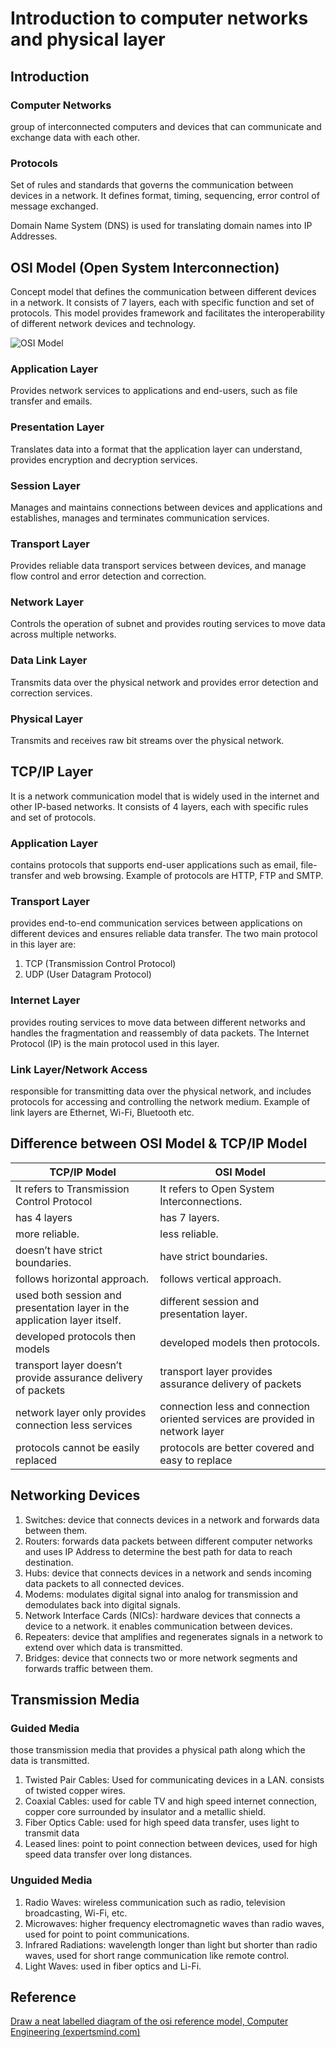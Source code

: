 
# Introduction to computer networks and physical layer

## Introduction

### Computer Networks

group of interconnected computers and devices that can communicate and exchange data with each other.

### Protocols

Set of rules and standards that governs the communication between devices in a network. It defines format, timing, sequencing, error control of message exchanged.

<Callout>
Domain Name System (DNS) is used for translating domain names into IP Addresses.
</Callout>

## OSI Model (Open System Interconnection)

Concept model that defines the communication between different devices in a network. It consists of 7 layers, each with specific function and set of protocols. This model provides framework and facilitates the interoperability of different network devices and technology.

![OSI Model](https://prod-files-secure.s3.us-west-2.amazonaws.com/02e1804e-bb75-467c-b480-71c7c6292a4f/d8a3743a-c59a-4bb0-b453-4230ac77f393/Untitled.png)

### Application Layer

Provides network services to applications and end-users, such as file transfer and emails.

### Presentation Layer

Translates data into a format that the application layer can understand, provides encryption and decryption services.

### Session Layer

Manages and maintains connections between devices and applications and establishes, manages and terminates communication services.

### Transport Layer

Provides reliable data transport services between devices, and manage flow control and error detection and correction.

### Network Layer

Controls the operation of subnet and provides routing services to move data across multiple networks.

### Data Link Layer

Transmits data over the physical network and provides error detection and correction services.

### Physical Layer

Transmits and receives raw bit streams over the physical network.

## TCP/IP Layer

It is a network communication model that is widely used in the internet and other IP-based networks. It consists of 4 layers, each with specific rules and set of protocols.

### Application Layer

contains protocols that supports end-user applications such as email, file-transfer and web browsing. Example of protocols are HTTP, FTP and SMTP.

### Transport Layer

provides end-to-end communication services between applications on different devices and ensures reliable data transfer. The two main protocol in this layer are:

1. TCP (Transmission Control Protocol)
2. UDP (User Datagram Protocol)

### Internet Layer

provides routing services to move data between different networks and handles the fragmentation and reassembly of data packets. The Internet Protocol (IP) is the main protocol used in this layer.

### Link Layer/Network Access

responsible for transmitting data over the physical network, and includes protocols for accessing and controlling the network medium. Example of link layers are Ethernet, Wi-Fi, Bluetooth etc.

## Difference between OSI Model & TCP/IP Model

| TCP/IP Model | OSI Model |
| --- | --- |
| It refers to Transmission Control Protocol | It refers to Open System Interconnections. |
| has 4 layers | has 7 layers. |
| more reliable. | less reliable. |
| doesn’t have strict boundaries. | have strict boundaries. |
| follows horizontal approach. | follows vertical approach. |
| used both session and presentation layer in the application layer itself. | different session and presentation layer. |
| developed protocols then models | developed models then protocols. |
| transport layer doesn’t provide assurance delivery of packets | transport layer provides assurance delivery of packets |
| network layer only provides connection less services | connection less and connection oriented services are provided in network layer |
| protocols cannot be easily replaced | protocols are better covered and easy to replace |

## Networking Devices

1. Switches: device that connects devices in a network and forwards data between them.
2. Routers: forwards data packets between different computer networks and uses IP Address to determine the best path for data to reach destination.
3. Hubs: device that connects devices in a network and sends incoming data packets to all connected devices.
4. Modems: modulates digital signal into analog for transmission and demodulates back into digital signals.
5. Network Interface Cards (NICs): hardware devices that connects a device to a network. it enables communication between devices.
6. Repeaters: device that amplifies and regenerates signals in a network to extend over which data is transmitted.
7. Bridges: device that connects two or more network segments and forwards traffic between them.

## Transmission Media

### Guided Media

those transmission media that provides a physical path along which the data is transmitted.

1. Twisted Pair Cables: Used for communicating devices in a LAN. consists of twisted copper wires.
2. Coaxial Cables: used for cable TV and high speed internet connection, copper core surrounded by insulator and a metallic shield.
3. Fiber Optics Cable: used for high speed data transfer, uses light to transmit data
4. Leased lines: point to point connection between devices, used for high speed data transfer over long distances.

### Unguided Media

1. Radio Waves: wireless communication such as radio, television broadcasting, Wi-Fi, etc.
2. Microwaves: higher frequency electromagnetic waves than radio waves, used for point to point communications.
3. Infrared Radiations: wavelength longer than light but shorter than radio waves, used for short range communication like remote control.
4. Light Waves: used in fiber optics and Li-Fi.

## Reference

[Draw a neat labelled diagram of the osi reference model, Computer Engineering (expertsmind.com)](https://www.expertsmind.com/questions/draw-a-neat-labelled-diagram-of-the-osi-reference-model-30165013.aspx)
